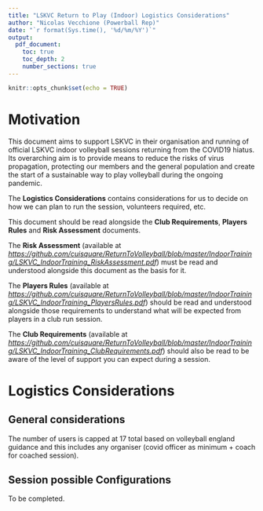 ```yaml
---
title: "LSKVC Return to Play (Indoor) Logistics Considerations"
author: "Nicolas Vecchione (Powerball Rep)"
date: "`r format(Sys.time(), '%d/%m/%Y')`"
output: 
  pdf_document:
    toc: true
    toc_depth: 2
    number_sections: true
---
```


```r
knitr::opts_chunk$set(echo = TRUE)
```

# Motivation {-}

This document aims to support LSKVC in their organisation and running of official LSKVC indoor volleyball sessions returning from the COVID19 hiatus. Its overarching aim is to provide means to reduce the risks of virus propagation, protecting our members and the general population and create the start of a sustainable way to play volleyball during the ongoing pandemic. 

The **Logistics Considerations** contains considerations for us to decide on how we can plan to run the session, volunteers required, etc. 

This document should be read alongside the **Club Requirements**, **Players Rules** and **Risk Assessment** documents. 

The **Risk Assessment** (available at  *[https://github.com/cuisquare/ReturnToVolleyball/blob/master/IndoorTraining/LSKVC_IndoorTraining_RiskAssessment.pdf](https://github.com/cuisquare/ReturnToVolleyball/blob/master/IndoorTraining/LSKVC_IndoorTraining_RiskAssessment.pdf)*) must be read and understood alongside this document as the basis for it.

The **Players Rules** (available at *[https://github.com/cuisquare/ReturnToVolleyball/blob/master/IndoorTraining/LSKVC_IndoorTraining_PlayersRules.pdf](https://github.com/cuisquare/ReturnToVolleyball/blob/master/IndoorTraining/LSKVC_IndoorTraining_PlayersRules.pdf)*) should be read and understood alongside those requirements to understand what will be expected from players in a club run session.

The **Club Requirements** (available at  *[https://github.com/cuisquare/ReturnToVolleyball/blob/master/IndoorTraining/LSKVC_IndoorTraining_ClubRequirements.pdf](https://github.com/cuisquare/ReturnToVolleyball/blob/master/IndoorTraining/LSKVC_IndoorTraining_ClubRequirements.pdf)*) should also be read to be aware of the level of support you can expect during a session.

\newpage
# Logistics Considerations

## General considerations

The number of users is capped at 17 total based on volleyball england guidance and this includes any organiser (covid officer as minimum + coach for coached session).

## Session possible Configurations

To be completed.
